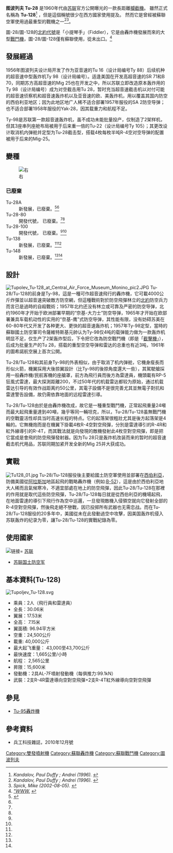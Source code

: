 {{Infobox Aircraft
  |name = Tu-28/Tu-128<br/>圖-28/圖-128戰鬥機
  |image = Image:Tupolev Tu-128 0 red (10229214405).jpg
  |type = 重型戰鬥機
  |manufacturer = [[圖波列夫設計局|圖波列夫設計局]]
  |designer = [[安德烈·圖波列夫|安德烈·圖波列夫]]
  |introduction = 1961年3月18日
  |primary user = {{flagicon|USSR}}蘇聯空軍
  |produced = 1964年 - 1990年
  |number built = 198架
}}

'''图波列夫 Tu-28''' 是1960年代由[[苏联|苏联]]官方公開曝光的一款長距離[[攔截機|攔截機]]。 雖然正式名稱為 '''Tu-128'''<ref name="k"><cite class="citation book">Kandalov, Paul Duffy ; Andrei (1996). </cite></ref> ，但是這個稱號很少在西方國家使用提及。 然而它是曾經被蘇聯空軍使用過最重型的戰機之一<span class="mw-ref" id="cite_ref-fi_3-0" rel="dc:references"></span><ref name="k"><cite class="citation book">Kandalov, Paul Duffy ; Andrei (1996). </cite></ref><ref name="s"><cite class="citation book">Spick, Mike (2002-08-05). </cite></ref>。

圖-28/圖-128的[[北約代號|北約代號]]是「小提琴手」（Fiddler），它是由轟炸機發展而來的大型[[戰鬥機|戰鬥機]]，圖-28/圖-128僅有蘇聯使用，從未出口。<ref name="t"><cite class="citation web">[http://www.aviation.ru/Tu/ "WWW.] {{Wayback|url=http://www.aviation.ru/Tu/ |date=20110605015707 }}</cite></ref>

==發展經過==
1956年图波列夫设计局开发了作为亚音速的Tu 16（设计局编号Ty 88）后续机种的超音速中型轰炸机Ty 98（设计局编号）。适逢美国在开发高超音速的SR 71和B 70，同期苏方高超音速的Mig 25也在开发之中，所以苏联立即改造原本轰炸用的Ty 98（设计局编号）成为对空截击用Tu 28，暂时充当超音速截击机以对付可能的超音速侦察机和超音速轰炸机以及亚音速的欧、美轰炸机，用以覆盖其国内防空的西伯利亚地区；因为此地区地广人稀不适合部署1957年服役的SA 2防空导弹；也不适合部署1958年服役的Yak-28，因其载重力和航程不足。

Ty-98是苏联第一款超音速轰炸机，虽不成功未能批量投产，仅制造了2架样机，但其3座串列座舱布局被用于后来重一倍的Tu-22（设计局编号Ty 105）；其更改设计取消机内弹舱并定型为Tu-28截击型，搭载4枚每枚半吨R-4空对空导弹的配置被用于后来的Mig-25。

== 變種 ==
[[File:Tupolev_Tu-128UT.jpg|右]]

=== 已廢棄 ===
; Tu-28A
: 新發展，已廢棄。<ref name="r">{{cite web |url=http://airwar.ru/enc/fighter/tu128.html |title="Tu-128" |language=ru |access-date=2016-09-13 |archive-date=2018-10-20 |archive-url=https://web.archive.org/web/20181020223807/http://airwar.ru/enc/fighter/tu128.html |dead-url=yes }}</ref><ref name="t"/>
; Tu-28-80
: 開發代號， 已廢棄。<ref name="r"/><ref name="t"/>
; Tu-28-100
: 開發代號， 已廢棄。<ref name="r"/><ref name="t"/>
; Tu-138
: 新發展，已廢棄。<ref name="r"/><ref name="t"/>
; Tu-148
: 新發展，已廢棄。<ref name="r"/><ref name="t"/>

==設計==
[[File:Tupolev_Tu-128_at_Central_Air_Force_Museum_Monino_pic2.JPG|thumb]]
Tu-28/Tu-128的前身是Ty-98，這是一種可作超音速飛行的轟炸機，它可載4000公斤炸彈並以超音速突破敵方防空網，但這種戰術對於防空飛彈林立的[[北約|北約]]防空兵力而言已是過時的自殺戰術；1957年北约还没有林立或可靠及严密的防空导弹，北约1960年才开始于欧洲部署早期的“奈基-大力士”防空导弹，1965年才开始在欧部署兼具车载机动性的实用的“奈基-鹰”式防空导弹，其性能有限，没有妨碍苏美在60-80年代又开发了各种更大、更快的超音速轰炸机；1957年Ty-98定型，當時的蘇聯國土防空軍司令薩維特斯基元帥认为Ty-98仅4吨的载弹能力做为一款轰炸机明显不足，仅生产了2架轰炸型后，下令把它改為防空戰鬥機（即是「[[截擊機|截擊機]]」），后成为批量生产的Tu 28，搭载的重型空空导弹和雷达的总重也有近3吨，1961年的圖希諾航空展上首次公開。

Tu-28/Tu-128和其前身Ty-98的外表相似，由于取消了机内弹舱，它機身瘦長而形似火箭，機翼採用大後掠翼設計（比Ty-98的後掠角度還大一些），其駕駛艙採用一般轟炸機/民航客機的座艙罩，前方為飛行員而後方為雷達員，機頭載有RP-5狂風式雷達，最大探測距離200，不过50年代的机载雷达都较为原始，通过机载雷达引导的有效作战距离约50公里，其電子設備不是很完善尤其並無電子對抗和雷達警告設備，故仍需依靠地面的远程雷達引導。

Tu-28/Tu-128由於是由轟炸機改成，故它是一種重型戰鬥機，正常起飛重量24噸而最大起飛重量達到40噸，幾乎等同一輛坦克，所以，Tu-28/Tu-128虽無戰鬥機的空戰靈活性却具当时高速长程的特点。它的起落架很粗壯尤其是後方起落架是4輪的。它無機炮而是在機翼下掛載4枚R-4空對空飛彈，分別是雷達導引的R-4R和紅外線導引的R-4T，而其戰法就是向發現的敵機發射此4枚空對空飛彈，即是把它當成是會飛的防空飛彈發射器。因为Tu 28只是轰炸机改装而来的暂时的超音速截击机代用品，苏联同期加紧开发全新的Mig 25并大获成功。

==實戰==
[[File:Tu128_01.jpg|thumb]]
Tu-28/Tu-128服役後主要給國土防空軍使用並部署在[[西伯利亞|西伯利亞]]，防備美國從[[阿拉斯加|阿拉斯加]]地區起飛的戰略轟炸機（例如:[[B-52同溫層堡壘轟炸機|B-52]]），這是由於西伯利亞地大人稀而且氣候寒冷，不適宜部處在地上的防空飛彈，因此Tu-28/Tu-128在那裡的作用就是取代這些防空飛彈，Tu-28/Tu-128每日就是從西伯利亞的機場起飛，在地面雷達的導引下飛行作為空中巡邏，一旦發現敵機入侵領空就向它發射全部的R-4空對空飛彈，然後飛走絕不戀戰，因已投掷所有武器也无需恋战。而在Tu-28/Tu-128服役的20多年中，美國從未在此發動過空中攻擊，因美国轰炸机侵入苏联轰炸的纪录为零，讓Tu-28/Tu-128的實戰紀錄為零。

==使用國家==
; <span class="flagicon">[[File:Flag_of_the_Soviet_Union.svg|链接=]] </span><span class="flagicon"></span>[[苏联|苏联]]
* [[苏联国土防空军|苏联国土防空军]]

==基本資料(Tu-128)==
[[File:Tupoljev_Tu-128.svg|thumb]]
{{commons category|Tupolev Tu-128}}
*乘員：2人（飛行員和雷達員）
*全長：30.06米
*翼展：17.53米
*全高： 7.15米
*翼面積: 96.94平方米
*空重：24,500公斤
*載重:  40,000公斤
*最大起飞重量： 43,000至43,700公斤
*最快速度：1,665公里/小時
*航程： 2,565公里
*昇限：15,600米
*發動機：2具AL-7F噴射發動機（每俱推力:99.1kN）
*武裝：2支R-4R雷達導向空對空飛彈+2支R-4T紅外線導向空對空飛彈

== 參見 ==
*[[Tu-95轟炸機|Tu-95轟炸機]]

== 參考資料 ==
*兵工科技雜誌，2010年12月號
<div class="reflist" style=" list-style-type: decimal;">
<references /></div>

{{Tupolev aircraft}}

{{DEFAULTSORT:Tu-28}}
[[Category:雙發噴射機|Category:雙發噴射機]]
[[Category:蘇聯轟炸機|Category:蘇聯轟炸機]]
[[Category:蘇聯戰鬥機|Category:蘇聯戰鬥機]]
[[Category:圖波列夫|Category:圖波列夫]]